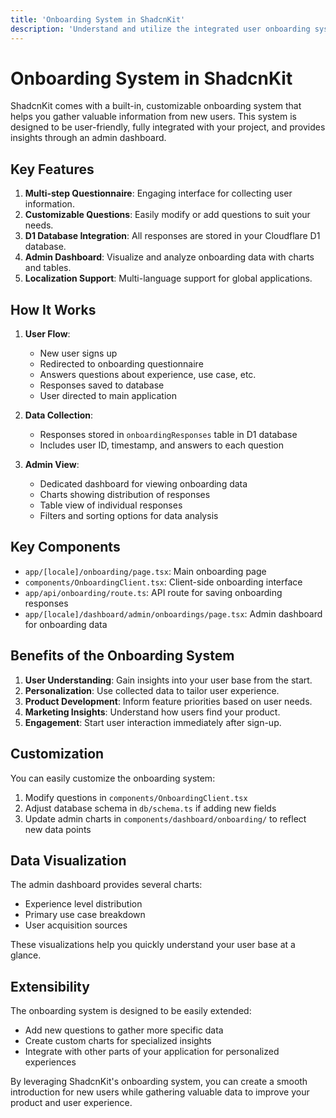 ```yaml
---
title: 'Onboarding System in ShadcnKit'
description: 'Understand and utilize the integrated user onboarding system in your ShadcnKit project'
---
```


# Onboarding System in ShadcnKit

ShadcnKit comes with a built-in, customizable onboarding system that helps you gather valuable information from new users. This system is designed to be user-friendly, fully integrated with your project, and provides insights through an admin dashboard.

## Key Features

1. **Multi-step Questionnaire**: Engaging interface for collecting user information.
2. **Customizable Questions**: Easily modify or add questions to suit your needs.
3. **D1 Database Integration**: All responses are stored in your Cloudflare D1 database.
4. **Admin Dashboard**: Visualize and analyze onboarding data with charts and tables.
5. **Localization Support**: Multi-language support for global applications.

## How It Works

1. **User Flow**:
   - New user signs up
   - Redirected to onboarding questionnaire
   - Answers questions about experience, use case, etc.
   - Responses saved to database
   - User directed to main application

2. **Data Collection**:
   - Responses stored in `onboardingResponses` table in D1 database
   - Includes user ID, timestamp, and answers to each question

3. **Admin View**:
   - Dedicated dashboard for viewing onboarding data
   - Charts showing distribution of responses
   - Table view of individual responses
   - Filters and sorting options for data analysis

## Key Components

- `app/[locale]/onboarding/page.tsx`: Main onboarding page
- `components/OnboardingClient.tsx`: Client-side onboarding interface
- `app/api/onboarding/route.ts`: API route for saving onboarding responses
- `app/[locale]/dashboard/admin/onboardings/page.tsx`: Admin dashboard for onboarding data

## Benefits of the Onboarding System

1. **User Understanding**: Gain insights into your user base from the start.
2. **Personalization**: Use collected data to tailor user experience.
3. **Product Development**: Inform feature priorities based on user needs.
4. **Marketing Insights**: Understand how users find your product.
5. **Engagement**: Start user interaction immediately after sign-up.

## Customization

You can easily customize the onboarding system:

1. Modify questions in `components/OnboardingClient.tsx`
2. Adjust database schema in `db/schema.ts` if adding new fields
3. Update admin charts in `components/dashboard/onboarding/` to reflect new data points

## Data Visualization

The admin dashboard provides several charts:

- Experience level distribution
- Primary use case breakdown
- User acquisition sources

These visualizations help you quickly understand your user base at a glance.

## Extensibility

The onboarding system is designed to be easily extended:

- Add new questions to gather more specific data
- Create custom charts for specialized insights
- Integrate with other parts of your application for personalized experiences

By leveraging ShadcnKit's onboarding system, you can create a smooth introduction for new users while gathering valuable data to improve your product and user experience.
